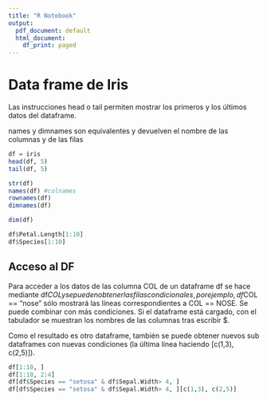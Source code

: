 ```yaml
---
title: "R Notebook"
output:
  pdf_document: default
  html_document:
    df_print: paged
---
```


# Data frame de Iris
Las instrucciones head o tail permiten mostrar los primeros y los últimos datos del dataframe. 

names y dimnames son equivalentes y devuelven el nombre de las columnas y de las filas
```r
df = iris
head(df, 5)
tail(df, 5)

str(df)
names(df) #colnames
rownames(df)
dimnames(df)

dim(df)

df$Petal.Length[1:10]
df$Species[1:10]
```


## Acceso al DF
Para acceder a los datos de las columna COL de un dataframe df se hace mediante df$COL y se pueden obtener las filas condicionales, por ejemplo, df$COL == "nose" sólo mostrará las líneas correspondientes a COL == NOSE. Se puede combinar con más condiciones. Si el dataframe está cargado, con el tabulador se muestran los nombres de las columnas tras escribir $.

Como el resultado es otro dataframe, también se puede obtener nuevos sub dataframes con nuevas condiciones (la última línea haciendo [c(1,3), c(2,5)]).
```r
df[1:10, ]
df[1:10, 2:4]
df[df$Species == "setosa" & df$Sepal.Width> 4, ]
df[df$Species == "setosa" & df$Sepal.Width> 4, ][c(1,3), c(2,5)]
```

